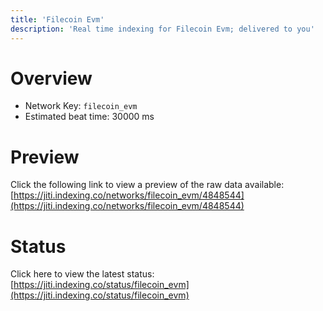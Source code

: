 ```yaml
---
title: 'Filecoin Evm'
description: 'Real time indexing for Filecoin Evm; delivered to you'
---
```


# Overview
- Network Key: `filecoin_evm`
- Estimated beat time: 30000 ms

# Preview
Click the following link to view a preview of the raw data available: [https://jiti.indexing.co/networks/filecoin_evm/4848544](https://jiti.indexing.co/networks/filecoin_evm/4848544)

# Status
Click here to view the latest status: [https://jiti.indexing.co/status/filecoin_evm](https://jiti.indexing.co/status/filecoin_evm)
